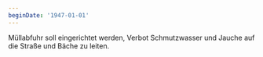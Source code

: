 ```yaml
---
beginDate: '1947-01-01'
---
```


Müllabfuhr soll eingerichtet werden, Verbot Schmutzwasser und Jauche auf die
Straße und Bäche zu leiten.
